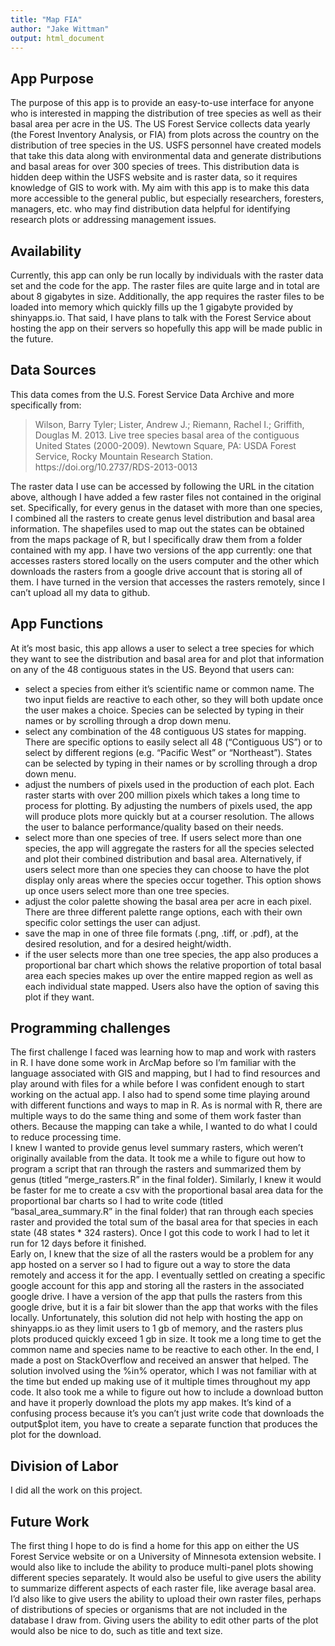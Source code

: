 ---
title: "Map FIA"
author: "Jake Wittman"
output: html_document
---
## App Purpose
   
   The purpose of this app is to provide an easy-to-use interface for anyone who is interested in mapping the distribution of tree species as well as their basal area per acre in the US. The US Forest Service collects data yearly (the Forest Inventory Analysis, or FIA) from plots across the country on the distribution of tree species in the US.  USFS personnel have created models that take this data along with environmental data and generate distributions and basal areas for over 300 species of trees. This distribution data is hidden deep within the USFS website and is raster data, so it requires knowledge of GIS to work with. My aim with this app is to make this data more accessible to the general public, but especially researchers, foresters, managers, etc. who may find distribution data helpful for identifying research plots or addressing management issues.   
   
   
## Availability
   
   Currently, this app can only be run locally by individuals with the raster data set and the code for the app. The raster files are quite large and in total are about 8 gigabytes in size. Additionally, the app requires the raster files to be loaded into memory which quickly fills up the 1 gigabyte provided by shinyapps.io. That said, I have plans to talk with the Forest Service about hosting the app on their servers so hopefully this app will be made public in the future. 
   
   
## Data Sources
  
   This data comes from the U.S. Forest Service Data Archive and more specifically from: 
   
   
   >Wilson, Barry Tyler; Lister, Andrew J.; Riemann, Rachel I.; Griffith, Douglas M. 2013. Live tree species basal area of the contiguous United States (2000-2009). Newtown Square, PA: USDA Forest Service, Rocky Mountain Research Station. https://doi.org/10.2737/RDS-2013-0013 
   
   The raster data I use can be accessed by following the URL in the citation above, although I have added a few raster files not contained in the original set. Specifically, for every genus in the dataset with more than one species, I combined all the rasters to create genus level distribution and basal area information. The shapefiles used to map out the states can be obtained from the maps package of R, but I specifically draw them from a folder contained with my app. I have two versions of the app currently: one that accesses rasters stored locally on the users computer and the other which downloads the rasters from a google drive account that is storing all of them. I have turned in the version that accesses the rasters remotely, since I can't upload all my data to github.
   
## App Functions

   At it's most basic, this app allows a user to select a tree species for which they want to see the distribution and basal area for and plot that information on any of the 48 contiguous states in the US. Beyond that users can:
   
   * select a species from either it's scientific name or common name. The two input fields are reactive to each other, so they will both update once the user makes a choice. Species can be selected by typing in their names or by scrolling through a drop down menu.
   * select any combination of the 48 contiguous US states for mapping. There are specific options to easily select all 48 ("Contiguous US") or to select by different regions (e.g. "Pacific West" or "Northeast"). States can be selected by typing in their names or by scrolling through a drop down menu.
   * adjust the numbers of pixels used in the production of each plot. Each raster starts with over 200 million pixels which takes a long time to process for plotting. By adjusting the numbers of pixels used, the app will produce plots more quickly but at a courser resolution. The allows the user to balance performance/quality based on their needs.
   * select more than one species of tree. If users select more than one species, the app will aggregate the rasters for all the species selected and plot their combined distribution and basal area. Alternatively, if users select more than one species they can choose to have the plot display only areas where the species occur together. This option shows up once users select more than one tree species.
   * adjust the color palette showing the basal area per acre in each pixel. There are three different palette range options, each with their own specific color settings the user can adjust.
   * save the map in one of three file formats (.png, .tiff, or .pdf), at the desired resolution, and for a desired height/width.
   * if the user selects more than one tree species, the app also produces a proportional bar chart which shows the relative proportion of total basal area each species makes up over the entire mapped region as well as each individual state mapped. Users also have the option of saving this plot if they want.
   
## Programming challenges

   The first challenge I faced was learning how to map and work with rasters in R. I have done some work in ArcMap before so I'm familiar with the language associated with GIS and mapping, but I had to find resources and play around with files for a while before I was confident enough to start working on the actual app. I also had to spend some time playing around with different functions and ways to map in R. As is normal with R, there are multiple ways to do the same thing and some of them work faster than others. Because the mapping can take a while, I wanted to do what I could to reduce processing time.  
   I knew I wanted to provide genus level summary rasters, which weren't originally available from the data. It took me a while to figure out how to program a script that ran through the rasters and summarized them by genus (titled "merge_rasters.R" in the final folder). Similarly, I knew it would be faster for me to create a csv with the proportional basal area data for the proportional bar charts so I had to write code (titled "basal_area_summary.R" in the final folder) that ran through each species raster and provided the total sum of the basal area for that species in each state (48 states * 324 rasters). Once I got this code to work I had to let it run for 12 days before it finished.   
   Early on, I knew that the size of all the rasters would be a problem for any app hosted on a server so I had to figure out a way to store the data remotely and access it for the app. I eventually settled on creating a specific google account for this app and storing all the rasters in the associated google drive. I have a version of the app that pulls the rasters from this google drive, but it is a fair bit slower than the app that works with the files locally. Unfortunately, this solution did not help with hosting the app on shinyapps.io as they limit users to 1 gb of memory, and the rasters plus plots produced quickly exceed 1 gb in size. 
   It took me a long time to get the common name and species name to be reactive to each other. In the end, I made a post on StackOverflow and received an answer that helped. The solution involved using the %in% operator, which I was not familiar with at the time but ended up making use of it multiple times throughout my app code. It also took me a while to figure out how to include a download button and have it properly download the plots my app makes. It's kind of a confusing process because it's you can't just write code that downloads the output$plot item, you have to create a separate function that produces the plot for the download.
   
## Division of Labor

  I did all the work on this project.
  
## Future Work

  The first thing I hope to do is find a home for this app on either the US Forest Service website or on a University of Minnesota extension website. I would also like to include the ability to produce multi-panel plots showing different species separately. It would also be useful to give users the ability to summarize different aspects of each raster file, like average basal area. I'd also like to give users the ability to upload their own raster files, perhaps of distributions of species or organisms that are not included in the database I draw from. Giving users the ability to edit other parts of the plot would also be nice to do, such as title and text size.

